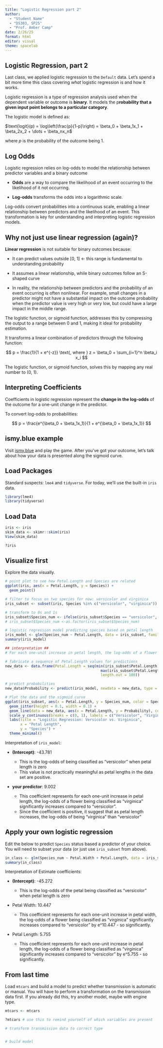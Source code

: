 ```yaml
---
title: "Logistic Regression part 2"
author: 
  - "Student Name"
  - "DS303, SP25"
  - "Prof. Amber Camp"
date: 2/26/25
format: html
editor: visual
theme: spacelab
---
```


## Logistic Regression, part 2

Last class, we applied logistic regression to the `Default` data. Let's spend a bit more time this class covering *what* logistic regression is and how it works.

Logistic regression is a type of regression analysis used when the dependent variable or outcome is **binary**. It models the p**robability that a given input point belongs to a particular category**.

The logistic model is defined as:

$\text{logit}(p) = \log\left(\frac{p}{1-p}\right) = \beta_0 + \beta_1x_1 + \beta_2x_2 + \dots + \beta_nx_n$

where $p$ is the probability of the outcome being 1.

## Log Odds

Logistic regression relies on log-odds to model the relationship between predictor variables and a binary outcome

-   **Odds** are a way to compare the likelihood of an event occurring to the likelihood of it not occurring.

-   **Log-odds** transforms the odds into a logarithmic scale.

Log-odds convert probabilities into a continuous scale, enabling a linear relationship between predictors and the likelihood of an event. This transformation is key for understanding and interpreting logistic regression models.

## Why not just use linear regression (again)?

**Linear regression** is not suitable for binary outcomes because:

-   It can predict values outside \[0, 1\] \<- this range is fundamental to understanding probability

-   It assumes a linear relationship, while binary outcomes follow an S-shaped curve

-   In reality, the relationship between predictors and the probability of an event occurring is often nonlinear. For example, small changes in a predictor might not have a substantial impact on the outcome probability when the predictor value is very high or very low, but could have a large impact in the middle range.

The logistic function, or sigmoid function, addresses this by compressing the output to a range between 0 and 1, making it ideal for probability estimation.

It transforms a linear combination of predictors through the following function:

$$ p = \frac{1}{1 + e^{-z}} \text{, where } z = \beta_0 + \sum_{i=1}^n \beta_i x_i $$

The logistic function, or sigmoid function, solves this by mapping any real number to (0, 1).

## Interpreting Coefficients

Coefficients in logistic regression represent the **change in the log-odds** of the outcome for a one-unit change in the predictor.

To convert log-odds to probabilities:

$$ p = \frac{e^{\beta_0 + \beta_1x_1}}{1 + e^{\beta_0 + \beta_1x_1}} $$

## ismy.blue example

Visit [ismy.blue](ismy.blue) and play the game. After you've got your outcome, let's talk about how your data is presented along the sigmoid curve.

## Load Packages

Standard suspects: `lme4` and `tidyverse`. For today, we'll use the built-in `iris` data.

```r
library(lme4)
library(tidyverse)
```

## Load Data

```r
iris <- iris
skim_data <- skimr::skim(iris)
View(skim_data)

?iris
```

## Visualize first

Explore the data visually.

```r
# point plot to see how Petal.Length and Species are related
ggplot(iris, aes(x = Petal.Length, y = Species)) +
  geom_point()

# filter to focus on two species for now: versicolor and virginica
iris_subset <- subset(iris, Species %in% c("versicolor", "virginica"))

# transform to 0s and 1s
iris_subset$Species_num <- ifelse(iris_subset$Species == "versicolor", 0, 1)
# iris_subset$Species_num <-as.factor(iris_subset$Species_num)

# logistic regression model predicting species based on petal length
iris_model <- glm(Species_num ~ Petal.Length, data = iris_subset, family = binomial)
summary(iris_model)

## interpretation ##
# For each one-unit increase in petal length, the log-odds of a flower being classified as "virginica" significantly increases compared to "versicolor."

# fabricate a sequence of Petal.Length values for predictions
new_data <- data.frame(Petal.Length = seq(min(iris_subset$Petal.Length), 
                                            max(iris_subset$Petal.Length), 
                                            length.out = 100))

# predict probabilities
new_data$Probability <- predict(iris_model, newdata = new_data, type = "response")

# Plot the data and the sigmoid curve
ggplot(iris_subset, aes(x = Petal.Length, y = Species_num, color = Species)) +
  geom_jitter(height = 0.1, width = 0.1) + 
  geom_line(data = new_data, aes(x = Petal.Length, y = Probability), color = "black") +
  scale_y_continuous(breaks = c(0, 1), labels = c("Versicolor", "Virginica")) +
  labs(title = "Logistic Regression: Versicolor vs. Virginica",
       x = "Petal Length",
       y = "Species") +
  theme_minimal()

```

Interpretation of `iris_model`:

-   **(Intercept)**: -43.781

    -   This is the log-odds of being classified as "versicolor" when petal length is zero
    -   This value is not practically meaningful as petal lengths in the data set are positive.

-   **your predictor**: 9.002

    -   This coefficient represents for each one-unit increase in petal length, the log-odds of a flower being classified as "virginica" significantly increases compared to "versicolor".
    -   Since the coefficient is positive, it suggest that as petal length increases, the log-odds of being "virginica" than "versicolor"

## Apply your own logistic regression

Edit the below to predict `Species` status based a predictor of your choice. You will need to subset your data (or just use `iris_subset` from above).

```r
in_class <- glm(Species_num ~ Petal.Width + Petal.Length, data = iris_subset, family = binomial)
summary(in_class)
```

Interpretation of Estimate coefficients:

-   **(Intercept)**: -45.272

    -   This is the log-odds of the petal being classified as "versicolor" when petal length is zero

-   Petal Width: 10.447

    -   This coefficient represents for each one-unit increase in petal width, the log-odds of a flower being classified as "virginica" significantly increases compared to "versicolor" by e\^10.447 - so significantly.

-   Petal Length: 5.755

    -   This coefficient represents for each one-unit increase in petal length, the log-odds of a flower being classified as "virginica" significantly increases compared to "versicolor" by e\^5.755 - so significantly.

## From last time

Load `mtcars` and build a model to predict whether transmission is automatic or manual. You will have to perform a transformation on the transmission data first. If you already did this, try another model, maybe with engine type.

```r
mtcars <- mtcars

?mtcars # use this to remind yourself of which variables are present

# transform transmission data to correct type


# build model
```
